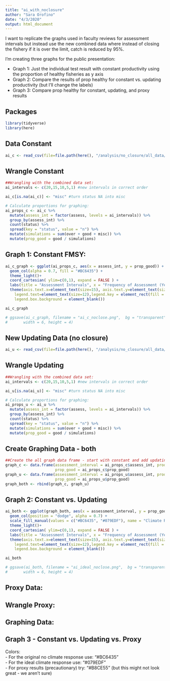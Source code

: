 ```yaml
---
title: "ai_with_noclosure"
author: "Sara Orofino"
date: "4/3/2020"
output: html_document
---
```



I want to replicate the graphs used in faculty reviews for assessment intervals but instead use the new combined data where instead of closing the fishery if it is over the limit, catch is reduced by 95%.  

I'm creating three graphs for the public presentation:

 - Graph 1: Just the individual test result with constant productivity using the proportion of healthy fisheries as y axis  
 - Graph 2: Compare the results of prop healthy for constant vs. updating productivity (but I'll change the labels)  
 - Graph 3: Compare prop healthy for constant, updating, and proxy results  

## Packages 

```r
library(tidyverse)
library(here)
```

## Data Constant
```r
ai_c <- read_csv(file=file.path(here(), "/analysis/no_closure/all_data/noclose_all_c.csv"))
```


## Wrangle Constant
```r
##Wrangling with the combined data set:
ai_intervals <- c(20,15,10,5,1) #new intervals in correct order

ai_c[is.na(ai_c)] <- "misc" #turn status NA into misc

# Calculate proportions for graphing:
ai_props_c <- ai_c %>% 
  mutate(assess_int = factor(assess, levels = ai_intervals)) %>%
  group_by(assess_int) %>%
  count(status) %>% 
  spread(key = "status", value = "n") %>% 
  mutate(simulations = sum(over + good + misc)) %>% 
  mutate(prop_good = good / simulations)
```

## Graph 1: Constant FMSY:
```r
ai_c_graph <- ggplot(ai_props_c, aes(x = assess_int, y = prop_good)) +
  geom_col(alpha = 0.7, fill = "#BC6435") + 
  theme_light()+
  coord_cartesian( ylim=c(0,1), expand = FALSE ) +
  labs(title = "Assessment Intervals", x = "Frequency of Assessment (Years)", y = "Proportion Healthy")+
  theme(axis.text.x=element_text(size=15), axis.text.y=element_text(size=15), plot.title = element_text(hjust = 0.5, face = "bold", size = 20), axis.title.x = element_text(face = "bold", size = 15), axis.title.y = element_text(face = "bold", size = 15), legend.title.align=0.5, panel.background = element_rect(fill = "transparent",colour = NA), plot.background = element_rect(fill = "transparent",colour = NA), legend.title=element_text(size=15), 
    legend.text=element_text(size=12),legend.key = element_rect(fill = "transparent", colour = "transparent"), legend.background = element_blank(),
    legend.box.background = element_blank()) 

ai_c_graph

# ggsave(ai_c_graph, filename = "ai_c_noclose.png",  bg = "transparent",
#       width = 6, height = 4)
```

## New Updating Data (no closure)  

```r
ai_u <- read_csv(file=file.path(here(), "/analysis/no_closure/all_data/noclose_all_u.csv"))
```

## Wrangle Updating
```r
##Wrangling with the combined data set:
ai_intervals <- c(20,15,10,5,1) #new intervals in correct order

ai_u[is.na(ai_u)] <- "misc" #turn status NA into misc

# Calculate proportions for graphing:
ai_props_u <- ai_u %>% 
  mutate(assess_int = factor(assess, levels = ai_intervals)) %>%
  group_by(assess_int) %>%
  count(status) %>% 
  spread(key = "status", value = "n") %>% 
  mutate(simulations = sum(over + good + misc)) %>% 
  mutate(prop_good = good / simulations)
```

## Create Graphing Data - both

```r

##Create the all graph data frame - start with constant and add updating then merge:
graph_c <- data.frame(assessment_interval = ai_props_c$assess_int, productivity = rep("constant", 5),
                      prop_good = ai_props_c$prop_good)
graph_u <- data.frame(assessment_interval = ai_props_u$assess_int, productivity = rep("updating", 5),
                      prop_good = ai_props_u$prop_good)
graph_both <- rbind(graph_c, graph_u)

```


## Graph 2: Constant vs. Updating
```r
ai_both <- ggplot(graph_both, aes(x = assessment_interval, y = prop_good, fill = productivity)) +
  geom_col(position = "dodge", alpha = 0.7) + 
  scale_fill_manual(values = c("#BC6435", "#079EDF"), name = "Climate Response", labels = c("None", "Ideal"))+
  theme_light()+
  coord_cartesian( ylim=c(0,1), expand = FALSE ) +
  labs(title = "Assessment Intervals", x = "Frequency of Assessment (Years)", y = "Proportion Healthy")+
  theme(axis.text.x=element_text(size=15), axis.text.y=element_text(size=15), plot.title = element_text(hjust = 0.5, face = "bold", size = 20), axis.title.x = element_text(face = "bold", size = 15), axis.title.y = element_text(face = "bold", size = 15), legend.title.align=0.5, panel.background = element_rect(fill = "transparent",colour = NA), plot.background = element_rect(fill = "transparent",colour = NA), legend.title=element_text(size=15), 
    legend.text=element_text(size=12),legend.key = element_rect(fill = "transparent", colour = "transparent"), legend.background = element_blank(),
    legend.box.background = element_blank()) 

ai_both

# ggsave(ai_both, filename = "ai_ideal_noclose.png",  bg = "transparent",
#       width = 6, height = 4)
```

## Proxy Data:


## Wrangle Proxy:


## Graphing Data: 


## Graph 3 - Constant vs. Updating vs. Proxy  
Colors:  
 - For the original no climate response use: "#BC6435"  
 - For the ideal climate response use:  "#079EDF"   
 - For proxy results (precautionary) try: "#B8CE55" (but this might not look great - we aren't sure)  